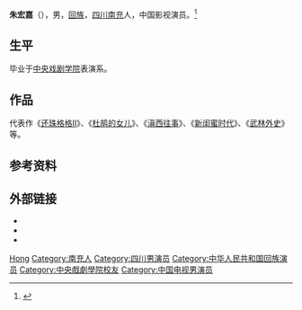 '''朱宏嘉'''（{{bd|1970年|9月23日}}），男，[[回族|回族]]，[[四川|四川]][[南充|南充]]人，中国影视演员。<ref>{{Cite web|title=网传“萧剑”朱宏嘉为香妃刘丹痴守18年不娶，真相却出人意料|url=http://www.sohu.com/a/273090575_100190208|accessdate=2019-11-07|work=搜狐|archive-date=2019-11-07|archive-url=https://web.archive.org/web/20191107014333/http://www.sohu.com/a/273090575_100190208|dead-url=no}}</ref>

== 生平 ==
毕业于[[中央戏剧学院|中央戏剧学院]]表演系。

== 作品 ==
代表作《[[还珠格格II|还珠格格II]]》、《[[杜鹃的女儿|杜鹃的女儿]]》、《[[滇西往事|滇西往事]]》、《[[新闺蜜时代|新闺蜜时代]]》、《[[武林外史_(2001年电视剧)|武林外史]]》等。

== 参考资料 ==
{{reflist}}

== 外部链接 ==
* {{imdb|nm2855762}}
* {{douban|1274560}}
* {{mtime|1259043}}

{{china-enter-bio-stub}}

{{Authority control}}
{{DEFAULTSORT:Zhu gongjia}}
[[Category:朱姓|Hong]]
[[Category:南充人|Category:南充人]]
[[Category:四川男演员|Category:四川男演员]]
[[Category:中华人民共和国回族演员|Category:中华人民共和国回族演员]]
[[Category:中央戲劇學院校友|Category:中央戲劇學院校友]]
[[Category:中国电视男演员|Category:中国电视男演员]]